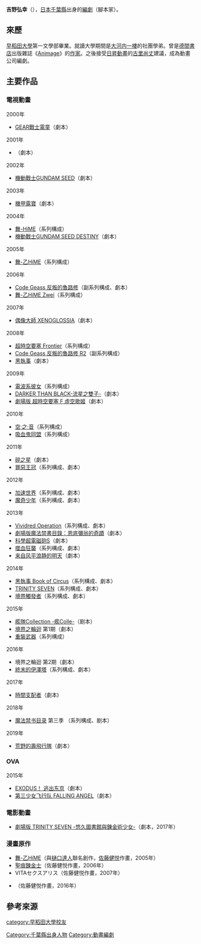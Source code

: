{{unreferenced|time=2013-11-26T23:39:31+00:00}}
{{noteTA|G1=Anime}}
{{Japanese|japanese=吉野弘幸|kana=よしの ひろゆき|romaji=Yoshino Hiroyuki}}
'''吉野弘幸'''（{{bd|1970年|6月2日}}），[[日本|日本]][[千葉縣|千葉縣]]出身的[[編劇|編劇]]（腳本家）。

== 來歷 ==
[[早稻田大學|早稻田大學]]第一文學部畢業。就讀大學期間是[[大河内一樓|大河内一樓]]的社團學弟。曾是[[德間書店|德間書店]]出版雜誌《[[Animage|Animage]]》的[[作家|作家]]。之後接受[[日昇動畫|日昇動畫]]的[[古里尚丈|古里尚丈]]建議，成為動畫公司編劇。

== 主要作品 ==
=== 電視動畫 ===
;2000年
* [[GEAR戰士電童|GEAR戰士電童]]（劇本）
;2001年
* {{lang|ja|激闘!クラッシュギアTURBO}}（劇本）
;2002年
* [[機動戰士GUNDAM_SEED|機動戰士GUNDAM SEED]]（劇本）
;2003年
* [[機甲露寶|機甲露寶]]（劇本）
;2004年
* [[舞-HiME|舞-HiME]]（系列構成）
* [[機動戰士GUNDAM_SEED_DESTINY|機動戰士GUNDAM SEED DESTINY]]（劇本）
;2005年
* [[舞-乙HiME|舞-乙HiME]]（系列構成）
;2006年
* [[Code_Geass_反叛的魯路修|Code Geass 反叛的魯路修]]（副系列構成、劇本）
* [[舞-乙HiME|舞-乙HiME Zwei]]（系列構成）
;2007年
* [[偶像大師_XENOGLOSSIA|偶像大師 XENOGLOSSIA]]（劇本）
;2008年
* [[超時空要塞_Frontier|超時空要塞 Frontier]]（系列構成）
* [[Code_Geass_反叛的魯路修|Code Geass 反叛的魯路修 R2]]（副系列構成）
* [[黑執事|黑執事]]（劇本）
;2009年
* [[電波系彼女|電波系彼女]]（系列構成）
* [[黑之契約者|DARKER THAN BLACK-流星之雙子-]]（劇本）
* [[超時空要塞_Frontier|劇場版 超時空要塞 F 虛空歌姬]]（劇本）
;2010年
* [[空·之·音|空·之·音]]（系列構成）
* [[吸血鬼同盟|吸血鬼同盟]]（系列構成）
;2011年
* [[Fractale|碎之星]]（劇本）
* [[GUILTY_CROWN|罪惡王冠]]（系列構成、劇本）
;2012年
* [[加速世界|加速世界]]（系列構成、劇本）
* [[魔奇少年|魔奇少年]]（系列構成、劇本）
;2013年
* [[Vividred_Operation|Vividred Operation]]（系列構成、劇本）
* [[劇場版魔法禁書目錄：恩底彌翁的奇蹟|劇場版魔法禁書目錄：恩底彌翁的奇蹟]]（劇本）
* [[科學超電磁砲S|科學超電磁砲S]]（劇本）
* [[噬血狂襲|噬血狂襲]]（系列構成、劇本）
* [[来自风平浪静的明天|来自风平浪静的明天]]（劇本）
;2014年
* [[黑執事|黑執事 Book of Circus]]（系列構成、劇本）
* [[TRINITY_SEVEN_魔道書7使者|TRINITY SEVEN]]（系列構成、劇本）
* [[境界觸發者|境界觸發者]]（系列構成、劇本）
;2015年
* [[艦隊收藏|艦隊Collection -艦Colle-]]（剧本）
* [[境界之輪迴|境界之輪迴]] 第1期（劇本）
* [[重裝武器|重裝武器]]（系列構成）
;2016年
* 境界之輪迴 第2期（劇本）
* [[終末的伊澤塔|終末的伊澤塔]]（系列構成、劇本）
;2017年
* [[時間支配者|時間支配者]]（劇本)
;2018年
* [[魔法禁书目录|魔法禁书目录]] 第三季 （系列構成、剧本）
;2019年
* [[荒野的壽飛行隊|荒野的壽飛行隊]]（劇本）

=== OVA ===
;2015年
* [[SHIROBAKO#剧中作品|EXODUS！ 逃出东京]]（劇本）
* [[SHIROBAKO#剧中作品|第三少女飞行队 FALLING ANGEL]]（劇本）

=== 電影動畫 ===
* [[TRINITY_SEVEN_魔道書7使者|劇場版 TRINITY SEVEN -悠久圖書館與錬金術少女-]]（劇本，2017年）

=== 漫畫原作 ===
* [[舞-乙HiME|舞-乙HiME]]（與[[樋口達人|樋口達人]]聯名創作，[[佐藤健悦|佐藤健悦]]作畫，2005年）
* [[聖痕鍊金士|聖痕鍊金士]]（佐藤健悦作畫，2006年）
* VITAセクスアリス（佐藤健悦作畫，2007年）
* {{link-ja|神咒之蜜乳|神呪のネクタール}}（佐藤健悦作畫，2016年）

== 參考來源 ==
{{reflist}}

{{DEFAULTSORT:Yoshino Hiroyuki}}
[[Category:千葉縣出身人物|Category:千葉縣出身人物]]
[[Category:動畫編劇|Category:動畫編劇]]
[[category:早稻田大學校友|category:早稻田大學校友]]